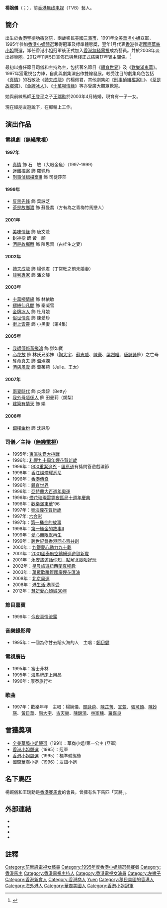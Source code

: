 {{藝人
| 姓名 = 楊婉儀
| 類型 = 女艺人
| 英文名 = Winnie Young
| 羅馬拼音 = Yeung Yuen-Yee
| 國籍 = {{USA}}
| 籍貫 = [[廣東|廣東]][[新會|新會]]
| 出生日期 = {{birth_date_and_age|1970|6|3}}
| 出生地點 = {{HKG-1959}}[[聖德肋撒醫院|聖德肋撒醫院]]
| 逝世日期 = 
| 逝世地點 = 
| 教育程度 = [[三藩市州立大学|三藩市州立大学]]新聞传播学系
| 配偶 = {{marriage|王瑞勳|April 17, 2003}}<ref>http://hk.apple.nextmedia.com/entertainment/first/20030418/3240161</ref>
| 兒女 = 王婷知Hannah<br>{{birth_date_and_age|2005|5|15}}<br>王思峻Jonah<br>{{birth_date_and_age|2006|12|9}}
| 網站 = 
| imdb = 5673845
}}

'''楊婉儀'''（{{lang-en|Winnie Young Yuen Yee}}；{{bd|1970年|6月3日|catIdx=Y楊}}），前[[香港無线电视|香港無线电视]]（TVB）藝人。

==簡介==
出生於[[香港|香港]][[聖德肋撒醫院|聖德肋撒醫院]]，兩歲移民[[美國|美國]][[三藩市|三藩市]]，1991年[[全美華埠小姐|全美華埠小姐]]亞軍，1995年參加[[香港小姐競選|香港小姐競選]]奪得冠軍及標準體態獎，翌年1月代表[[香港|香港]]參選[[國際華裔小姐|國際華裔小姐]]競選，卸任香港小姐冠軍後正式加入[[香港無綫電視|香港無綫電視]]成為藝員。并於2008年淡出娛樂圈。2012年11月5日宣佈已與無綫正式結束17年賓主關係。<ref>{{Cite web |url=http://hk.apple.nextmedia.com/enews/realtime/20121105/51129860 |title=蘋果日報 |access-date=2013-10-13 |archive-date=2015-06-06 |archive-url=https://web.archive.org/web/20150606193507/http://hk.apple.nextmedia.com/enews/realtime/20121105/51129860 |dead-url=no }}</ref>

最初以擔任節目司儀和主持為主，包括著名節目《[[體育世界|體育世界]]》及《[[歡樂滿東華|歡樂滿東華]]》。1997年獲電視台力棒，自此與劇集演出作雙線發展，較受注目的劇集角色包括《[[真情|真情]]》的石敏及《[[戇夫成龍|戇夫成龍]]》的楊佩君，其他劇集如《[[刑事偵緝檔案III|刑事偵緝檔案III]]》、《[[茶是故鄉濃|茶是故鄉濃]]》、《[[金牌冰人|金牌冰人]]》、《[[十萬噸情緣|十萬噸情緣]]》等亦受廣大觀眾歡迎。

她與前練馬師[[王登平_(香港)|王登平]]之子[[王瑞勳|王瑞勳]]於2003年4月結婚，現育有一子一女。

現在經朋友遊說下，在郵輪上工作。

==演出作品==
===電視劇（[[無綫電視|無綫電視]]）===
====1997年====
*[[真情|真情]] 飾 石　敏（大眼金魚）（1997-1999）
*[[迷離檔案|迷離檔案]] 飾 羅珮玲
*[[刑事偵緝檔案III|刑事偵緝檔案III]] 飾 司徒莎莎

====1999年====
*[[反黑先鋒|反黑先鋒]] 飾 葉詠芝
*[[茶是故鄉濃|茶是故鄉濃]] 飾 蘇曼喬（方有為之青梅竹馬戀人）

====2001年====
*[[美味情緣|美味情緣]] 飾 唐文薏
*[[封神榜_(2001年電視劇)|封神榜]] 飾 黃　顏
*[[酒是故鄉醇|酒是故鄉醇]] 飾 陳思齊（古桂生之妻）
====2002年====
*[[戇夫成龍|戇夫成龍]] 飾 楊佩君（丁常旺之前未婚妻）
*[[談判專家_(電視劇)|談判專家]] 飾 潘文靜
====2003年====
*[[十萬噸情緣|十萬噸情緣]] 飾 林依敏
*[[繾綣仙凡間|繾綣仙凡間]] 飾 秦凝雪
*[[金牌冰人|金牌冰人]] 飾 杜月娘
*[[俗世情真|俗世情真]] 飾 陳愛珍
*[[衝上雲霄|衝上雲霄]] 飾 小黑妻（第4集）
====2005年====
*[[我師傅係黃飛鴻|我師傅係黃飛鴻]] 飾 鄧如寶
*[[心花放|心花放]] 飾 林氏兄弟妹（[[陶大宇|陶大宇]]、[[蘇志威|蘇志威]]、[[陳豪|陳豪]]、[[梁烈唯|梁烈唯]]、[[唐詩詠|唐詩詠]]飾）之亡母
*[[奪命真夫|奪命真夫]] 飾 溫淑嫻
*[[酒店風雲|酒店風雲]] 飾 葉茱莉（Juile、王太）
====2007年====
*[[兩妻時代|兩妻時代]] 飾 炎煥碧（Betty）
*[[我外母唔係人|我外母唔係人]] 飾 田曼莉（爛梨）
*[[建築有情天|建築有情天]] 飾 娟
====2008年====
*[[銀樓金粉|銀樓金粉]] 飾 沈詠彤

===司儀／主持（[[無綫電視|無綫電視]]）===
*1995年: [[東瀛味霸大挑戰|東瀛味霸大挑戰]]
*1996年: [[利豐九十周年煙花賀新歲|利豐九十周年煙花賀新歲]]
*1996年：[[900重案追兇|900重案追兇]] - [[匯應通|匯應通]]有獎問答遊戲環節
*1996年：[[香江燦爛耀悉尼|香江燦爛耀悉尼]]
*1996年：[[香港傳奇|香港傳奇]]
*1996年：[[體育世界|體育世界]]
*1996年：[[1996年夏季奧林匹克運動會|亞特蘭大百週年奧運]]
*1996年: [[區域市政局|煙花璀璨雷霆夜區局十週年慶典]]
*1996年：[[歡樂滿東華|歡樂滿東華]]'96
*1997年：[[粵海集團|粵海煙花賀新歲]]
*1997年: [[六合彩|六合彩]]
*1997年：[[第一桶金的故事|第一桶金的故事]]
*1998年：[[第一桶金的故事|第一桶金的故事]]II
*1999年：[[愛心無限獻再生|愛心無限獻再生]]
*1999年：[[龍騰盛世耀千禧|跨世紀錄香港同心齊共創]]
*2000年：[[九鐵愛心動力九十載|九鐵愛心動力九十載]]
*2001年：[[2001國泰航空繽紛巡遊賀新歲|2001國泰航空繽紛巡遊賀新歲]]
*2001年：[[永安旅遊話你知－點解北歐咁好玩|永安旅遊話你知－點解北歐咁好玩]]
*2002年：[[星晨旅遊紐西蘭真程趣|星晨旅遊紐西蘭真程趣]]
*2003年：[[萬眾歡騰賀國慶煙花匯演|萬眾歡騰賀國慶煙花匯演]]
*2008年：[[北京奥運|北京奥運]]
*2008年：[[港生活·港享受|港生活·港享受]]
*2012年：[[慧妍愛心傾城30年|慧妍愛心傾城30年]]

===節目嘉賓===
*1999年：[[今夜真情流露|今夜真情流露]]

===音樂錄影帶===
*1995年：一個為你甘去蹈火海的人　主唱：[[鄭伊健|鄭伊健]]

===電視廣告===
*1995年：富士菲林
*1995年：海馬牌床上用品
*1996年 :  康泰旅行社

===歌曲===
*1997年：歡樂年年　主唱：楊婉儀、[[關詠荷|關詠荷]]、[[陳芷菁|陳芷菁]]、[[宣萱|宣萱]]、[[張可頤|張可頤]]、[[陳妙瑛|陳妙瑛]]、[[黃日華|黃日華]]、[[陶大宇|陶大宇]]、[[古天樂|古天樂]]、[[陳錦鴻|陳錦鴻]]、[[林家棟|林家棟]]、[[羅嘉良|羅嘉良]]

==曾獲獎項==
*[[全美華埠小姐|全美華埠小姐競選]]（1991）：華商小姐/第一公主 (亞軍)
*[[香港小姐競選|香港小姐競選]]（1995）：冠軍
*[[香港小姐競選|香港小姐競選]]（1995）：標準體態獎
*[[國際華裔小姐|國際華裔小姐]]（1996）：友誼小姐

==名下馬匹==
楊婉儀和王瑞勳是[[香港賽馬會|香港賽馬會]]的會員，曾擁有名下馬匹「天將」。

==外部連結==
*{{facebook|lifeaswinnie}}
*{{instagram|winnieyyoung}}
*{{Sinaweibo|2418376582|楊婉儀Winnie}}
*{{hkmdb name|62721}}

==註釋==
{{reflist}}

{{香港小姐|[[譚小環|譚小環]]|冠|1995|[[李珊珊_(藝員)|李珊珊]]}}
{{DEFAULTSORT:young}}

[[Category:前無綫電視女藝員|Category:前無綫電視女藝員]]
[[Category:1995年度香港小姐競選參賽者|Category:1995年度香港小姐競選參賽者]]
[[Category:香港馬主|Category:香港馬主]]
[[Category:香港電視主持人|Category:香港電視主持人]]
[[Category:香港電視女演員|Category:香港電視女演員]]
[[Category:左撇子|Category:左撇子]]
[[Category:香港新會人|Category:香港新會人]]
[[Category:香港商人|Category:香港商人]]
[[Category:楊姓|Yuen]]
[[Category:移民美國的香港人|Category:移民美國的香港人]]
[[Category:海外港人|Category:海外港人]]
[[Category:華裔美國人|Category:華裔美國人]]
[[Category:香港小姐冠軍|Category:香港小姐冠軍]]
